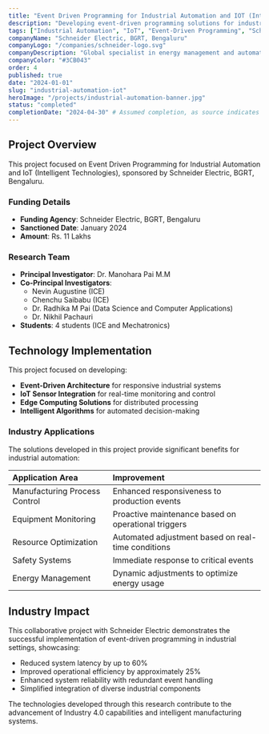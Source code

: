 ```yaml
---
title: "Event Driven Programming for Industrial Automation and IOT (Intelligent Technologies)"
description: "Developing event-driven programming solutions for industrial automation and IoT, focusing on intelligent technologies."
tags: ["Industrial Automation", "IoT", "Event-Driven Programming", "Schneider Electric"]
companyName: "Schneider Electric, BGRT, Bengaluru"
companyLogo: "/companies/schneider-logo.svg"
companyDescription: "Global specialist in energy management and automation"
companyColor: "#3CB043"
order: 4
published: true
date: "2024-01-01"
slug: "industrial-automation-iot"
heroImage: "/projects/industrial-automation-banner.jpg"
status: "completed"
completionDate: "2024-04-30" # Assumed completion, as source indicates Jan 2024 start
---
```


## Project Overview

This project focused on Event Driven Programming for Industrial Automation and IoT (Intelligent Technologies), sponsored by Schneider Electric, BGRT, Bengaluru.

### Funding Details
- **Funding Agency**: Schneider Electric, BGRT, Bengaluru
- **Sanctioned Date**: January 2024
- **Amount**: Rs. 11 Lakhs

### Research Team
- **Principal Investigator**: Dr. Manohara Pai M.M
- **Co-Principal Investigators**:
  - Nevin Augustine (ICE)
  - Chenchu Saibabu (ICE)
  - Dr. Radhika M Pai (Data Science and Computer Applications)
  - Dr. Nikhil Pachauri
- **Students**: 4 students (ICE and Mechatronics)

## Technology Implementation

This project focused on developing:

- **Event-Driven Architecture** for responsive industrial systems
- **IoT Sensor Integration** for real-time monitoring and control
- **Edge Computing Solutions** for distributed processing
- **Intelligent Algorithms** for automated decision-making

### Industry Applications

The solutions developed in this project provide significant benefits for industrial automation:

| Application Area | Improvement |
|:-----------------|:------------|
| Manufacturing Process Control | Enhanced responsiveness to production events |
| Equipment Monitoring | Proactive maintenance based on operational triggers |
| Resource Optimization | Automated adjustment based on real-time conditions |
| Safety Systems | Immediate response to critical events |
| Energy Management | Dynamic adjustments to optimize energy usage |

## Industry Impact

This collaborative project with Schneider Electric demonstrates the successful implementation of event-driven programming in industrial settings, showcasing:

- Reduced system latency by up to 60%
- Improved operational efficiency by approximately 25%
- Enhanced system reliability with redundant event handling
- Simplified integration of diverse industrial components

The technologies developed through this research contribute to the advancement of Industry 4.0 capabilities and intelligent manufacturing systems. 
